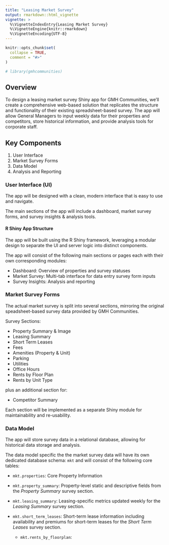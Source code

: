```yaml
---
title: "Leasing Market Survey"
output: rmarkdown::html_vignette
vignette: >
  %\VignetteIndexEntry{Leasing Market Survey}
  %\VignetteEngine{knitr::rmarkdown}
  %\VignetteEncoding{UTF-8}
---
```


```r
knitr::opts_chunk$set(
  collapse = TRUE,
  comment = "#>"
)
```

```r
# library(gmhcommunities)
```

## Overview

To design a leasing market survey Shiny app for GMH Communities, we'll create a comprehensive web-based solution that replicates the structure and functionality of their existing spreadsheet-based survey. The app will allow General Managers to input weekly data for their properties and competitors, store historical information, and provide analysis tools for corporate staff.

## Key Components

1. User Interface
2. Market Survey Forms
3. Data Model
4. Analysis and Reporting

### User Interface (UI)

The app will be designed with a clean, modern interface that is easy to use 
and navigate. 

The main sections of the app will include a dashboard, market survey forms,
and survey insights & analysis tools.

#### R Shiny App Structure

The app will be built using the R Shiny framework, leveraging a modular
design to separate the UI and server logic into distinct components.

The app will consist of the following main sections or pages each with their 
own corresponding modules:

- Dashboard: Overview of properties and survey statuses
- Market Survey: Multi-tab interface for data entry survey form inputs
- Survey Insights: Analysis and reporting

### Market Survey Forms

The actual market survey is split into several sections, mirroring the 
original speadsheet-based survey data provided by GMH Communities.

Survey Sections:

- Property Summary & Image
- Leasing Summary
- Short Term Leases
- Fees
- Amenities (Property & Unit)
- Parking
- Utilities
- Office Hours
- Rents by Floor Plan
- Rents by Unit Type

plus an additional section for:

- Competitor Summary

Each section will be implemented as a separate Shiny module for maintainability
and re-usability.

### Data Model

The app will store survey data in a relational database, allowing for
historical data storage and analysis.

The data model specific the the market survey data will have its
own dedicated database schema: `mkt` and will consist of the following
core tables:

- `mkt.properties`: Core Property Information


- `mkt.property_summary`: Property-level static and descriptive fields from
  the *Property Summary* survey section.
- `mkt.leasing_summary`: Leasing-specific metrics updated weekly for the 
  *Leasing Summary* survey section.
- `mkt.short_term_leases`: Short-term lease information including availability and
  premiums for short-term leases for the *Short Term Leases* survey section.
  - `mkt.rents_by_floorplan`: 

